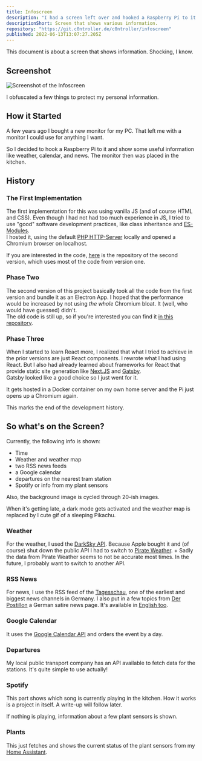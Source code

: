 ```yaml
---
title: Infoscreen
description: "I had a screen left over and hooked a Raspberry Pi to it. Then I created a webpage that fetches and shows various information. Currently it includes time, weather, calendar, departures and more."
descriptionShort: Screen that shows various information.
repository: "https://git.c0ntroller.de/c0ntroller/infoscreen"
published: 2022-06-13T13:07:27.205Z
---
```


This document is about a screen that shows information.
Shocking, I know.

## Screenshot

<Image src={screenshot} alt="Screenshot of the Infoscreen" />

I obfuscated a few things to protect my personal information.

## How it Started

A few years ago I bought a new monitor for my PC.
That left me with a monitor I could use for anything I want.

So I decided to hook a Raspberry Pi to it and show some useful information like weather, calendar, and news.
The monitor then was placed in the kitchen.

## History
### The First Implementation

The first implementation for this was using vanilla JS (and of course HTML and CSS).
Even though I had not had too much experience in JS, I tried to use "good" software development practices, like class inheritance and [ES-Modules](https://developer.mozilla.org/en-US/docs/Web/JavaScript/Guide/Modules).<br/>
I hosted it, using the default [PHP HTTP-Server](https://www.php.net/manual/en/features.commandline.webserver.php) locally and opened a Chromium browser on localhost.

If you are interested in the code, [here](https://github.com/C0ntroller/infoscreen-old) is the repository of the second version, which uses most of the code from version one.

### Phase Two

The second version of this project basically took all the code from the first version and bundle it as an Electron App.
I hoped that the performance would be increased by not using _the whole_ Chromium bloat.
It (well, who would have guessed) didn't.<br/>
The old code is still up, so if you're interested you can find it [in this repository](https://github.com/C0ntroller/infoscreen-old).

### Phase Three

When I started to learn React more, I realized that what I tried to achieve in the prior versions are just React components.
I rewrote what I had using React.
But I also had already learned about frameworks for React that provide static site generation like [Next.JS](https://nextjs.org/) and [Gatsby](https://www.gatsbyjs.com/).<br/>
Gatsby looked like a good choice so I just went for it.

It gets hosted in a Docker container on my own home server and the Pi just opens up a Chromium again.

This marks the end of the development history.

## So what's on the Screen?

Currently, the following info is shown:

- Time
- Weather and weather map
- two RSS news feeds
- a Google calendar
- departures on the nearest tram station
- Spotify or info from my plant sensors

Also, the background image is cycled through 20-ish images.

When it's getting late, a dark mode gets activated and the weather map is replaced by I cute gif of a sleeping Pikachu.

### Weather

For the weather, I used the [DarkSky API](https://darksky.net/).
Because Apple bought it and (of course) shut down the public API I had to switch to [Pirate Weather](https://pirateweather.net/). +
Sadly the data from Pirate Weather seems to not be accurate most times.
In the future, I probably want to switch to another API.

### RSS News

For news, I use the RSS feed of the [Tagesschau](https://www.tagesschau.de/), one of the earliest and biggest news channels in Germany.
I also put in a few topics from [Der Postillon](https://www.der-postillon.com/) a German satire news page. 
It's available in [English too](https://www.the-postillon.com/).

### Google Calendar

It uses the [Google Calendar API](https://developers.google.com/calendar) and orders the event by a day.

### Departures

My local public transport company has an API available to fetch data for the stations.
It's quite simple to use actually!

### Spotify

This part shows which song is currently playing in the kitchen.
How it works is a project in itself.
A write-up will follow later.

If nothing is playing, information about a few plant sensors is shown.

### Plants

This just fetches and shows the current status of the plant sensors from my [Home Assistant](https://www.home-assistant.io/).